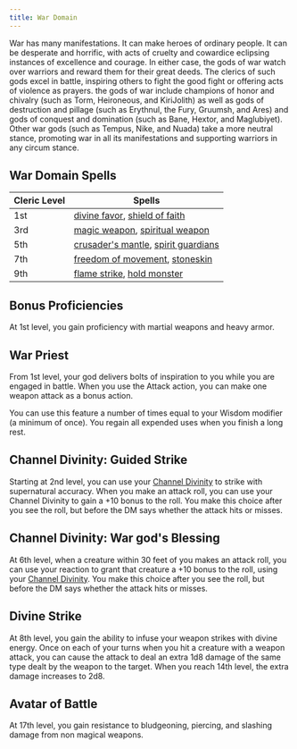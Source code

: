 ```yaml
---
title: War Domain
---
```


War has many manifestations. It can make heroes of ordinary people. It can be desperate and horrific, with acts of cruelty and cowardice eclipsing instances of excellence and courage. In either case, the gods of war watch over warriors and reward them for their great deeds. The clerics of such gods excel in battle, inspiring others to fight the good fight or offering acts of violence as prayers. the gods of war include champions of honor and chivalry (such as Torm, Heironeous, and KiriJolith) as well as gods of destruction and pillage (such as Erythnul, the Fury, Gruumsh, and Ares) and gods of conquest and domination (such as Bane, Hextor, and Maglubiyet). Other war gods (such as Tempus, Nike, and Nuada) take a more neutral stance, promoting war in all its manifestations and supporting warriors in any circum stance.

## War Domain Spells

| Cleric Level | Spells                                                                                                                                   |
| ------------ | ---------------------------------------------------------------------------------------------------------------------------------------- |
| 1st          | [divine favor](_/kompendium/dnd5/spells?name=divine+favor), [shield of faith](_/kompendium/dnd5/spells?name=shield+of+faith)             |
| 3rd          | [magic weapon](_/kompendium/dnd5/spells?name=magic+weapon), [spiritual weapon](_/kompendium/dnd5/spells?name=spiritual+weapon)           |
| 5th          | [crusader's mantle](_/kompendium/dnd5/spells?name=crusader's+mantle), [spirit guardians](_/kompendium/dnd5/spells?name=spirit+guardians) |
| 7th          | [freedom of movement](_/kompendium/dnd5/spells?name=freedom+of+movement), [stoneskin](_/kompendium/dnd5/spells?name=stoneskin)           |
| 9th          | [flame strike](_/kompendium/dnd5/spells?name=flame+strike), [hold monster](_/kompendium/dnd5/spells?name=hold+monster)                   |

## Bonus Proficiencies

At 1st level, you gain proficiency with martial weapons and heavy armor.

## War Priest

From 1st level, your god delivers bolts of inspiration to you while you are engaged in battle. When you use the Attack action, you can make one weapon attack as a bonus action.

You can use this feature a number of times equal to your Wisdom modifier (a minimum of once). You regain all expended uses when you finish a long rest.

## Channel Divinity: Guided Strike

Starting at 2nd level, you can use your [Channel Divinity](_/kompendium/dnd5/classes/cleric#channel-divinity) to strike with supernatural accuracy. When you make an attack roll, you can use your Channel Divinity to gain a +10 bonus to the roll. You make this choice after you see the roll, but before the DM says whether the attack hits or misses.

## Channel Divinity: War god's Blessing

At 6th level, when a creature within 30 feet of you makes an attack roll, you can use your reaction to grant that creature a +10 bonus to the roll, using your [Channel Divinity](_/kompendium/dnd5/classes/cleric#channel-divinity). You make this choice after you see the roll, but before the DM says whether the attack hits or misses.

## Divine Strike

At 8th level, you gain the ability to infuse your weapon strikes with divine energy. Once on each of your turns when you hit a creature with a weapon attack, you can cause the attack to deal an extra 1d8 damage of the same type dealt by the weapon to the target. When you reach 14th level, the extra damage increases to 2d8.

## Avatar of Battle

At 17th level, you gain resistance to bludgeoning, piercing, and slashing damage from non magical weapons.
